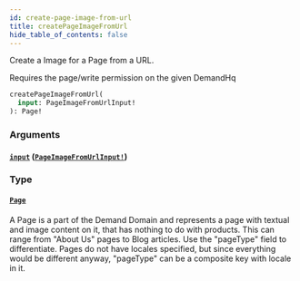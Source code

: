 ```yaml
---
id: create-page-image-from-url
title: createPageImageFromUrl
hide_table_of_contents: false
---
```



Create a Image for a Page from a URL.

Requires the page/write permission on the given DemandHq

```graphql
createPageImageFromUrl(
  input: PageImageFromUrlInput!
): Page!
```


### Arguments

#### [`input`](#) ([`PageImageFromUrlInput!`](/developers/demandhq-apis/demand-api/graphql/reference/inputs/page-image-from-url-input))




### Type

#### [`Page`](/developers/demandhq-apis/demand-api/graphql/reference/objects/page)

A Page is a part of the Demand Domain and represents a page with textual and
image content on it, that has nothing to do with products.
This can range from "About Us" pages to Blog articles. Use the "pageType" field to differentiate.
Pages do not have locales specified, but since everything would be different
anyway, "pageType" can be a composite key with locale in it.




